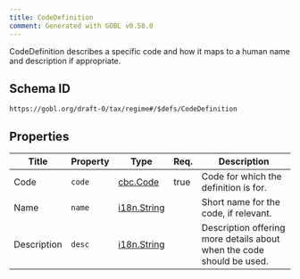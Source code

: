 ```yaml
---
title: CodeDefinition
comment: Generated with GOBL v0.58.0
---
```


CodeDefinition describes a specific code and how it maps to a human name and description if appropriate.

## Schema ID

`https://gobl.org/draft-0/tax/regime#/$defs/CodeDefinition`

## Properties

| Title       | Property | Type                                | Req. | Description                                                           |
|-------------|----------|-------------------------------------|------|-----------------------------------------------------------------------|
| Code        | `code`   | [cbc.Code](/draft-0/cbc/code)       | true | Code for which the definition is for.                                 |
| Name        | `name`   | [i18n.String](/draft-0/i18n/string) |      | Short name for the code, if relevant.                                 |
| Description | `desc`   | [i18n.String](/draft-0/i18n/string) |      | Description offering more details about when the code should be used. |

